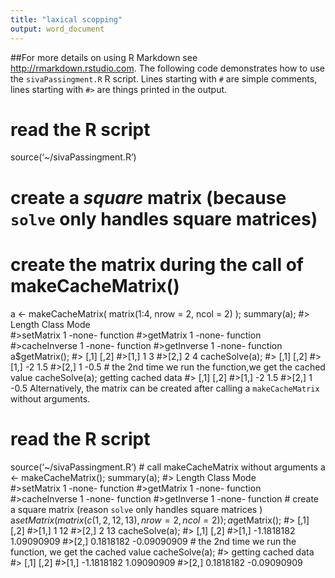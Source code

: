 ---
title: "laxical scopping"
output: word_document
---

##For more details on using R Markdown see <http://rmarkdown.rstudio.com>.
The following code demonstrates how to use the `sivaPassingment.R` R script.
Lines starting with `#` are simple comments, lines starting with `#>` are things
printed in the output.

# read the R script

source('~/sivaPassingment.R')

# create a *square* matrix (because `solve` only handles square matrices)
# create the matrix during the call of makeCacheMatrix()
a <- makeCacheMatrix( matrix(1:4, nrow = 2, ncol = 2) );
summary(a);
#>             Length Class  Mode    
#>setMatrix    1      -none- function
#>getMatrix    1      -none- function
#>cacheInverse 1      -none- function
#>getInverse   1      -none- function
a$getMatrix();
#>     [,1] [,2]
#>[1,]    1    3
#>[2,]    2    4
cacheSolve(a);
#>     [,1] [,2]
#>[1,]   -2  1.5
#>[2,]    1 -0.5
# the 2nd time we run the function,we get the cached value
cacheSolve(a);
getting cached data
#>     [,1] [,2]
#>[1,]   -2  1.5
#>[2,]    1 -0.5
Alternatively, the matrix can be created after calling a `makeCacheMatrix`
without arguments.

# read the R script
source('~/sivaPassingment.R')
# call makeCacheMatrix without arguments
a <- makeCacheMatrix();
summary(a);
#>             Length Class  Mode    
#>setMatrix    1      -none- function
#>getMatrix    1      -none- function
#>cacheInverse 1      -none- function
#>getInverse   1      -none- function
# create a square matrix (reason `solve` only handles square matrices )
a$setMatrix( matrix(c(1,2,12,13), nrow = 2, ncol = 2) );
a$getMatrix();
#>     [,1] [,2]
#>[1,]    1   12
#>[2,]    2   13
cacheSolve(a);
#>           [,1]        [,2]
#>[1,] -1.1818182  1.09090909
#>[2,]  0.1818182 -0.09090909
# the 2nd time we run the function, we get the cached value
cacheSolve(a);
#> getting cached data
#>           [,1]        [,2]
#>[1,] -1.1818182  1.09090909
#>[2,]  0.1818182 -0.09090909